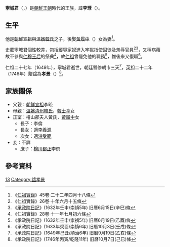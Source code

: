 '''寧城君'''（{{lang|ko|'''영성군'''}}，{{bd|1607年|1月21日（宣祖三十九年十二月二十四）<ref name="ys">[http://www.rfo.co.kr/html/pachong_view.php?mode3=history&No=95 전주이씨대동종약원 - 영성군 약사] {{webarchive|url=https://web.archive.org/web/20150724074821/http://www.rfo.co.kr/html/pachong_view.php?mode3=history&No=95 |date=2015-07-24 }}</ref>|1649年|10月24日（仁祖二十七年九月十九）|catIdx=N寧城君}}）是[[朝鮮王朝|朝鮮王朝]]時代的王族，諱'''李㻑'''（{{lang|ko|'''이계'''}}）。

==生平==
他是[[朝鮮宣祖|朝鮮宣祖]]與[[溫嬪韓氏|溫嬪韓氏]]之子，後娶[[黃履中|黃履中]]（{{lang-ko|황이중}}）女為妻<ref>《[[朝鮮王朝實錄|仁祖實錄]]》45卷·二十二年四月十八條</ref>。

史載寧城君個性較差，包括縱容家奴進入牢獄指使囚徒及羞辱官員<ref>《仁祖實錄》26卷·十年六月十五條</ref><ref>《[[承政院日記|承政院日記]]》(1632年壬申/崇禎5年) 旧曆6月15日(辛巳)條</ref>，又稱病藉故不參與[[仁穆王后|仁穆王后]]的祭典<ref>《仁祖實錄》28卷·十一年七月初六條</ref>，故[[朝鮮仁祖|仁祖]]曾罷免他的職務<ref>《承政院日記》(1632年壬申/崇禎5年) 旧曆6月19日(乙酉)條</ref>，惟後來又復職<ref>《承政院日記》(1633年癸酉/崇禎6年) 旧曆10月3日(壬戌)條</ref>。

仁祖二十七年（1649年），寧城君逝世，朝廷暫停朝市三天<ref>《承政院日記》(1649年己丑/順治6年) 旧曆9月19日(乙亥)條</ref>，[[朝鮮英祖|英祖]]二十二年（1746年）贈諡為'''孝景'''（{{lang-ko|효경}}）<ref>《承政院日記》(1746年丙寅/乾隆11年) 旧曆10月7日(己巳)條</ref>。

==家族關係==
*父親：[[朝鮮宣祖|朝鮮宣祖]]李昖
*母親：[[溫嬪韓氏|溫嬪清州韓氏]]，[[韓士亨|韓士亨]]女
*正室：檜山郡夫人黃氏，[[黃履中|黃履中]]女
**長子：{{link-ko|檜原君|회원군}}李倫
**長女：適[[李養源|李養源]]
**次女：適[[洪受範|洪受範]]
*妾：不詳
**庶子：[[檜川都正|檜川都正]]李僎

==參考資料==
{{reflist}}

[[Category:朝鮮宣祖王子|13]]
[[Category:諡孝景|Category:諡孝景]]